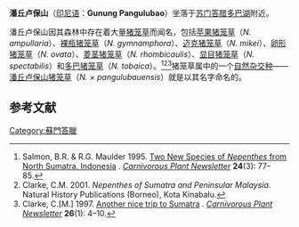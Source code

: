{{Coord|2.597778|99.06527799999999|source:GoogleMaps|display=title}}
{{Infobox mountain
| name = Mount Pangulubao
| photo = 
| photo_caption = 
| 海拔 = 2151米<ref>{{PDFlink|[http://www.ilec.or.jp/eg/lbmi/reports/24_Lake_Toba_27February2006.pdf Lake Toba: Experience and Lessons Learned Brief]|613 [[Kibibyte|KiB]]<!-- application/pdf, 628350 bytes -->}}</ref>
| prominence = 
| 位置 = [[印度尼西亚|印度尼西亚]][[苏门答腊|苏门答腊]]
| range = 
| coordinates = 
| topo = 
| type = 
| age = 
| last_eruption = 
| first_ascent = 
| easiest_route = 
}}

'''潘丘卢保山'''（[[印尼语|印尼语]]：'''Gunung Pangulubao'''）坐落于[[苏门答腊|苏门答腊]][[多巴湖|多巴湖]]附近。

潘丘卢保山因其森林中存在着大量[[猪笼草|猪笼草]]而闻名，包括[[苹果猪笼草|苹果猪笼草]]（''N. ampullaria''）、[[裸瓶猪笼草|裸瓶猪笼草]]（''N. gymnamphora''）、[[迈克猪笼草|迈克猪笼草]]（''N. mikei''）、[[卵形猪笼草|卵形猪笼草]]（''N. ovata''）、[[菱茎猪笼草|菱茎猪笼草]]（''N. rhombicaulis''）、[[显目猪笼草|显目猪笼草]]（''N. spectabilis''）和[[多巴猪笼草|多巴猪笼草]]（''N. tobaica''）。<ref>Salmon, B.R. & R.G. Maulder 1995. [http://www.carnivorousplants.org/cpn/Species/v24n3p77_85.html Two New Species of ''Nepenthes'' from North Sumatra, Indonesia] {{Wayback|url=http://www.carnivorousplants.org/cpn/Species/v24n3p77_85.html |date=20110514044324 }}. ''[[食虫植物通讯|Carnivorous Plant Newsletter]]'' '''24'''(3): 77–85.</ref><ref name=Clarke>Clarke, C.M. 2001. ''Nepenthes of Sumatra and Peninsular Malaysia''.  Natural History Publications (Borneo), Kota Kinabalu.</ref><ref>Clarke, C.[M.] 1997. [http://carnivorousplants.org/cpn/samples/v26n1p4_10.html Another nice trip to Sumatra] {{Wayback|url=http://carnivorousplants.org/cpn/samples/v26n1p4_10.html |date=20090514075955 }}. ''[[食虫植物通讯|Carnivorous Plant Newsletter]]'' '''26'''(1): 4–10.</ref>猪笼草属中的一个[[自然杂交种|自然杂交种]]——[[潘丘卢保山猪笼草|潘丘卢保山猪笼草]]（''N. × pangulubauensis''）就是以其名字命名的。

== 参考文献 ==
{{reflist}}

[[Category:蘇門答臘|Category:蘇門答臘]]